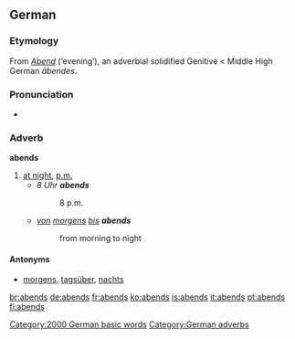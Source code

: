 ==German==

===Etymology===
From ''[[Abend]]'' (‘evening’), an adverbial solidified Genitive < Middle High German ''ābendes''.

===Pronunciation===
* {{IPA|[ˈaːbnts]|lang=de}}

===Adverb===
'''abends'''

# [[at night]], [[p.m.]]
#* ''8 Uhr '''abends'''''
#*: 8 p.m.
#* ''[[von]] [[morgens]] [[bis]] '''abends'''''
#*: from morning to night

====Antonyms====
* [[morgens]], [[tagsüber]], [[nachts]]

[[Category:2000 German basic words]]
[[Category:German adverbs]]

[[br:abends]]
[[de:abends]]
[[fr:abends]]
[[ko:abends]]
[[is:abends]]
[[it:abends]]
[[pt:abends]]
[[fi:abends]]